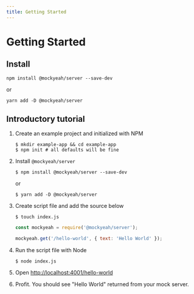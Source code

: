 ```yaml
---
title: Getting Started
---
```


# Getting Started

## Install

```shell
npm install @mockyeah/server --save-dev
```

or

```shell
yarn add -D @mockyeah/server
```

## Introductory tutorial

1.  Create an example project and initialized with NPM

    ```shell
    $ mkdir example-app && cd example-app
    $ npm init # all defaults will be fine
    ```

1.  Install `@mockyeah/server`

    ```shell
    $ npm install @mockyeah/server --save-dev
    ```

    or

    ```shell
    $ yarn add -D @mockyeah/server
    ```

1.  Create script file and add the source below

    ```shell
    $ touch index.js
    ```

    ```js
    const mockyeah = require('@mockyeah/server');

    mockyeah.get('/hello-world', { text: 'Hello World' });
    ```

1.  Run the script file with Node

    ```shell
    $ node index.js
    ```

1.  Open [http://localhost:4001/hello-world](http://localhost:4001/hello-world)

1.  Profit. You should see "Hello World" returned from your mock server.
